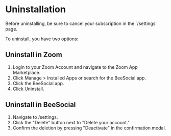 
# Uninstallation

<Callout type="warning" emoji="⚠️">
  Before uninstalling, be sure to cancel your subscription in the `/settings`
  page.
</Callout>

To uninstall, you have two options:

## Uninstall in Zoom

1. Login to your Zoom Account and navigate to the Zoom App Marketplace.
2. Click Manage > Installed Apps or search for the BeeSocial app.
3. Click the BeeSocial app.
4. Click Uninstall.

## Uninstall in BeeSocial

1. Navigate to /settings.
2. Click the "Delete" button next to "Delete your account."
3. Confirm the deletion by pressing "Deactivate" in the confirmation modal.
